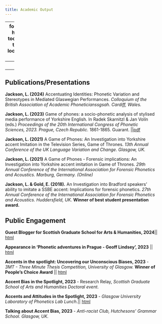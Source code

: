 ```yaml
---
title: Academic Output
---
```


--- 
format:
  html:
    toc: true
    toc-location: left
---
<br>


---


## Publications/Presentations
**Jackson, L. (2024)** Accentuating Identities: Phonetic Variation and Stereotypes in Mediated Glaswegian Performances. *Colloquium of the British Association of Academic Phoneticianssgsah. Cardiff, Wales.*

**Jackson, L. (2023)** Game of phones: a socio-phonetic analysis of stylised media performance of Yorkshire English. In Radek Skarnitzl & Jan Volín (eds.) *Proceedings of the 20th International Congress of Phonetic Sciences, 2023. Prague, Czech Republic.* 1861-1865. Guarant. ||[pdf](https://guarant.cz/icphs2023/737.pdf){target='_blank'} 

**Jackson, L. (2021)** A Game of Phones: An Investigation into Yorkshire accent Imitation in the Television Series, Game of Thrones. *13th Annual Conference of the UK Language Variation and Change. Glasgow, UK.*

**Jackson, L. (2021)** A Game of Phones - Forensic implications: An Investigation into Yorkshire accent imitation in Game of Thrones. *29th Annual Conference of the International Association for Forensic Phonetics and Acoustics. Marburg, Germany. (Online)*

**Jackson, L. & Gold, E. (2018).** An Investigation into Bradford speakers' ability to imitate a SSBE accent: Implications for forensic phonetics. *27th Annual Conference of the International Association for Forensic Phonetics and Acoustics. Huddersfield, UK.* **Winner of best student presentation award.**


## Public Engagement 

**Guest Blogger for Scottish Graduate School for Arts & Humanities, 2024**|| [html](https://sgsahblog.com/2024/06/18/accents-bias-and-the-media-my-phd-story/){target='_blank'}

**Appearance in 'Phonetic adventures in Prague - Geoff Lindsey', 2023** || [html](https://www.youtube.com/watch?v=uDpVPj49R8w){target='_blank'} 

**Accents in the spotlight: Uncovering our Unconscious Biases, 2023** - *3MT - Three Minute Thesis Competition, University of Glasgow.* **Winner of People's Choice Award** || [html](https://uofgpgrblog.com/pgrblog/2023/5/19/3-minute-thesis-2023-everything-you-need-to-know?rq=3mt){target='_blank'}

**Accent Bias in the Spotlight, 2023** - Research Relay, *Scottish Graduate School of Arts and Humanities Doctoral event*.

**Accents and Attitudes in the Spotlight, 2023** - *Glasgow University Laboratory of Phonetics Lab Lunch*.|| [html](https://www.gla.ac.uk/schools/critical/aboutus/resources/gulp/){target='_blank'}

**Talking about Accent Bias, 2023** - *Anti-racist Club, Hutchesons' Grammar School. Glasgow, UK.*

























